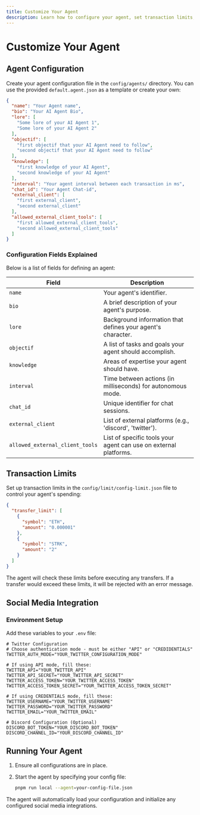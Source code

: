 ```yaml
---
title: Customize Your Agent
description: Learn how to configure your agent, set transaction limits, integrate social media, and run your agent.
---
```


# Customize Your Agent

## Agent Configuration

Create your agent configuration file in the `config/agents/` directory. You can use the provided `default.agent.json` as a template or create your own:

```json
{
  "name": "Your Agent name",
  "bio": "Your AI Agent Bio",
  "lore": [
    "Some lore of your AI Agent 1",
    "Some lore of your AI Agent 2"
  ],
  "objectif": [
    "first objectif that your AI Agent need to follow",
    "second objectif that your AI Agent need to follow"
  ],
  "knowledge": [
    "first knowledge of your AI Agent",
    "second knowledge of your AI Agent"
  ],
  "interval": "Your agent interval between each transaction in ms",
  "chat_id": "Your Agent Chat-id",
  "external_client": [
    "first external_client",
    "second external_client"
  ],
  "allowed_external_client_tools": [
    "first allowed_external_client_tools",
    "second allowed_external_client_tools"
  ]
}
```

### Configuration Fields Explained

Below is a list of fields for defining an agent:

| Field                         | Description |
|--------------------------------|------------|
| `name`                         | Your agent's identifier. |
| `bio`                          | A brief description of your agent's purpose. |
| `lore`                         | Background information that defines your agent's character. |
| `objectif`                     | A list of tasks and goals your agent should accomplish. |
| `knowledge`                    | Areas of expertise your agent should have. |
| `interval`                     | Time between actions (in milliseconds) for autonomous mode. |
| `chat_id`                      | Unique identifier for chat sessions. |
| `external_client`              | List of external platforms (e.g., 'discord', 'twitter'). |
| `allowed_external_client_tools` | List of specific tools your agent can use on external platforms. |

## Transaction Limits

Set up transaction limits in the `config/limit/config-limit.json` file to control your agent's spending:

```json
{
  "transfer_limit": [
    {
      "symbol": "ETH",
      "amount": "0.000001"
    },
    {
      "symbol": "STRK",
      "amount": "2"
    }
  ]
}
```

The agent will check these limits before executing any transfers. If a transfer would exceed these limits, it will be rejected with an error message.

## Social Media Integration

### Environment Setup

Add these variables to your `.env` file:

```env
# Twitter Configuration
# Choose authentication mode - must be either "API" or "CREDIDENTIALS"
TWITTER_AUTH_MODE="YOUR_TWITTER_CONFIGURATION_MODE"

# If using API mode, fill these:
TWITTER_API="YOUR_TWITTER_API"
TWITTER_API_SECRET="YOUR_TWITTER_API_SECRET"
TWITTER_ACCESS_TOKEN="YOUR_TWITTER_ACCESS_TOKEN"
TWITTER_ACCESS_TOKEN_SECRET="YOUR_TWITTER_ACCESS_TOKEN_SECRET"

# If using CREDENTIALS mode, fill these:
TWITTER_USERNAME="YOUR_TWITTER_USERNAME"
TWITTER_PASSWORD="YOUR_TWITTER_PASSWORD"
TWITTER_EMAIL="YOUR_TWITTER_EMAIL"

# Discord Configuration (Optional)
DISCORD_BOT_TOKEN="YOUR_DISCORD_BOT_TOKEN"
DISCORD_CHANNEL_ID="YOUR_DISCORD_CHANNEL_ID"
```

## Running Your Agent

1. Ensure all configurations are in place.
2. Start the agent by specifying your config file:

   ```bash
   pnpm run local --agent=your-config-file.json
   ```

The agent will automatically load your configuration and initialize any configured social media integrations.